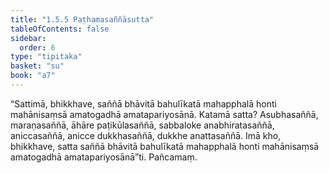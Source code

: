 ```yaml
---
title: "1.5.5 Paṭhamasaññāsutta"
tableOfContents: false
sidebar:
  order: 6
type: "tipitaka"
basket: "su"
book: "a7"
---
```



<DynamicBreadcrumb />

<Division number="48" book="a7" bookNo="16" page="432">

<Paragraph number="257" book="a7">
“Sattimā, bhikkhave, saññā bhāvitā bahulīkatā mahapphalā honti mahānisaṃsā amatogadhā amatapariyosānā.
</Paragraph>

<Paragraph number="258" book="a7">
Katamā satta? Asubhasaññā, maraṇasaññā, āhāre paṭikūlasaññā, sabbaloke anabhiratasaññā, aniccasaññā, anicce dukkhasaññā, dukkhe anattasaññā. Imā kho, bhikkhave, satta saññā bhāvitā bahulīkatā mahapphalā honti mahānisaṃsā amatogadhā amatapariyosānā”ti.

</Paragraph>
</Division>

<Paragraph number="259" type="center" book="a7">
Pañcamaṃ.
</Paragraph>